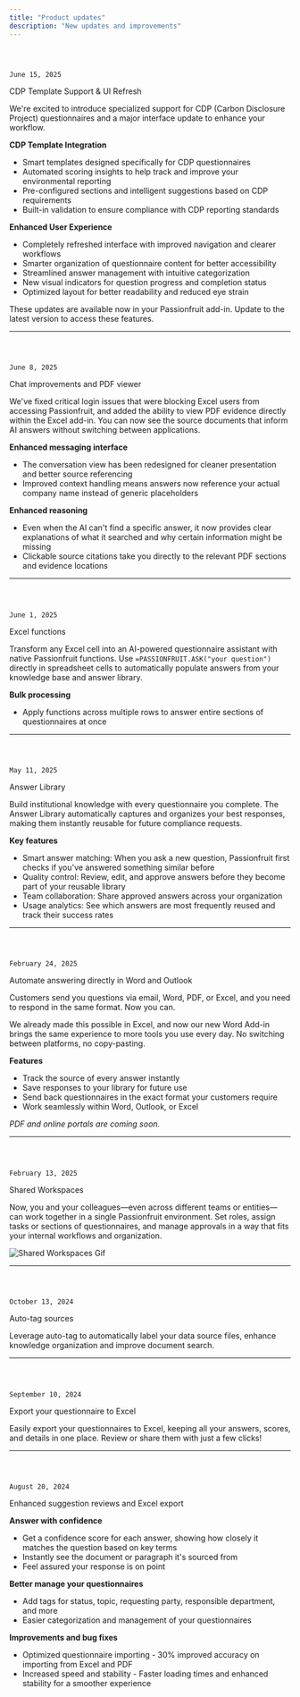 ```yaml
---
title: "Product updates"
description: "New updates and improvements"
---
```


## <code className="font-mono text-xs bg-black/[0.02] w-fit border text-primary-foreground block">
June 15, 2025</code>

<p className="text-xl font-semibold text-primary leading-tight mt-1">
CDP Template Support & UI Refresh</p>

We're excited to introduce specialized support for CDP (Carbon Disclosure Project) questionnaires and a major interface update to enhance your workflow.

**CDP Template Integration**

- Smart templates designed specifically for CDP questionnaires
- Automated scoring insights to help track and improve your environmental reporting
- Pre-configured sections and intelligent suggestions based on CDP requirements
- Built-in validation to ensure compliance with CDP reporting standards

**Enhanced User Experience**

- Completely refreshed interface with improved navigation and clearer workflows
- Smarter organization of questionnaire content for better accessibility
- Streamlined answer management with intuitive categorization
- New visual indicators for question progress and completion status
- Optimized layout for better readability and reduced eye strain

These updates are available now in your Passionfruit add-in. Update to the latest version to access these features.

---

## <code className="font-mono text-xs bg-black/[0.02] w-fit border text-primary-foreground block">
June 8, 2025</code>

<p className="text-xl font-semibold text-primary leading-tight mt-1">
Chat improvements and PDF viewer</p>

We've fixed critical login issues that were blocking Excel users from accessing Passionfruit, and added the ability to view PDF evidence directly within the Excel add-in. You can now see the source documents that inform AI answers without switching between applications.

**Enhanced messaging interface**

- The conversation view has been redesigned for cleaner presentation and better source referencing
- Improved context handling means answers now reference your actual company name instead of generic placeholders

**Enhanced reasoning**

- Even when the AI can't find a specific answer, it now provides clear explanations of what it searched and why certain information might be missing
- Clickable source citations take you directly to the relevant PDF sections and evidence locations

---

## <code className="font-mono text-xs bg-black/[0.02] w-fit border text-primary-foreground block">
June 1, 2025</code>

<p className="text-xl font-semibold text-primary leading-tight mt-1 mb-2">
Excel functions</p>

Transform any Excel cell into an AI-powered questionnaire assistant with native Passionfruit functions. Use `=PASSIONFRUIT.ASK("your question")` directly in spreadsheet cells to automatically populate answers from your knowledge base and answer library.

**Bulk processing**

- Apply functions across multiple rows to answer entire sections of questionnaires at once

---

## <code className="font-mono text-xs bg-black/[0.02] w-fit border text-primary-foreground block">
May 11, 2025</code>

<p className="text-xl font-semibold text-primary leading-tight mt-1 mb-2">
Answer Library</p>

Build institutional knowledge with every questionnaire you complete. The Answer Library automatically captures and organizes your best responses, making them instantly reusable for future compliance requests.

**Key features**

- Smart answer matching: When you ask a new question, Passionfruit first checks if you've answered something similar before
- Quality control: Review, edit, and approve answers before they become part of your reusable library
- Team collaboration: Share approved answers across your organization
- Usage analytics: See which answers are most frequently reused and track their success rates

---

## <code className="font-mono text-xs bg-black/[0.02] w-fit border text-primary-foreground block">
February 24, 2025</code>

<p className="text-xl font-semibold text-primary leading-tight mt-1 mb-2">
Automate answering directly in Word and Outlook</p>

Customers send you questions via email, Word, PDF, or Excel, and you need to respond in the same format. Now you can.

We already made this possible in Excel, and now our new Word Add-in brings the same experience to more tools you use every day. No switching between platforms, no copy-pasting.

**Features**

- Track the source of every answer instantly
- Save responses to your library for future use
- Send back questionnaires in the exact format your customers require
- Work seamlessly within Word, Outlook, or Excel

_PDF and online portals are coming soon._

---

## <code className="font-mono text-xs bg-black/[0.02] w-fit border text-primary-foreground block">
February 13, 2025</code>

<p className="text-xl font-semibold text-primary leading-tight mt-1 mb-2">
Shared Workspaces</p>

Now, you and your colleagues—even across different teams or entities—can work together in a single Passionfruit environment. Set roles, assign tasks or sections of questionnaires, and manage approvals in a way that fits your internal workflows and organization.

![Shared Workspaces Gif](/images/changelog/shared-workspaces.gif)

---

## <code className="font-mono text-xs bg-black/[0.02] w-fit border text-primary-foreground block">
October 13, 2024</code>

<p className="text-xl font-semibold text-primary leading-tight mt-1 mb-2">
Auto-tag sources</p>

Leverage auto-tag to automatically label your data source files, enhance knowledge organization and improve document search.

---

## <code className="font-mono text-xs bg-black/[0.02] w-fit border text-primary-foreground block">
September 10, 2024</code>

<p className="text-xl font-semibold text-primary leading-tight mt-1 mb-2">
Export your questionnaire to Excel</p>

Easily export your questionnaires to Excel, keeping all your answers, scores, and details in one place. Review or share them with just a few clicks!

---

## <code className="font-mono text-xs bg-black/[0.02] w-fit border text-primary-foreground block">
August 20, 2024</code>

<p className="text-xl font-semibold text-primary leading-tight mt-1 mb-2">
Enhanced suggestion reviews and Excel export</p>

**Answer with confidence**

- Get a confidence score for each answer, showing how closely it matches the question based on key terms
- Instantly see the document or paragraph it's sourced from
- Feel assured your response is on point

**Better manage your questionnaires**

- Add tags for status, topic, requesting party, responsible department, and more
- Easier categorization and management of your questionnaires

**Improvements and bug fixes**

- Optimized questionnaire importing - 30% improved accuracy on importing from Excel and PDF
- Increased speed and stability - Faster loading times and enhanced stability for a smoother experience